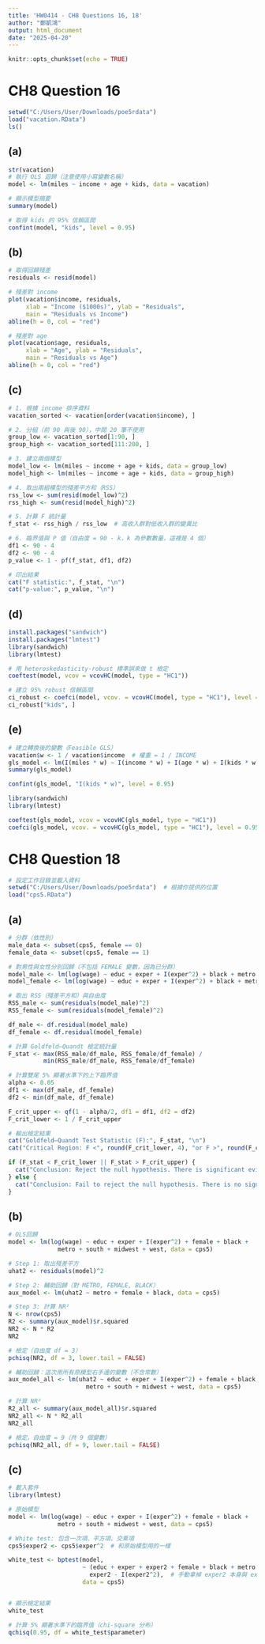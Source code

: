 ---
title: 'HW0414 - CH8 Questions 16, 18'
author: "鄭凱鴻"
output: html_document
date: "2025-04-20"
---

```{r setup, include=FALSE}
knitr::opts_chunk$set(echo = TRUE)
```

# **CH8 Question 16**


```{r}
setwd("C:/Users/User/Downloads/poe5rdata")
load("vacation.RData")
ls()
```
## **(a) **

```{r}
str(vacation)
# 執行 OLS 迴歸（注意使用小寫變數名稱）
model <- lm(miles ~ income + age + kids, data = vacation)

# 顯示模型摘要
summary(model)

# 取得 kids 的 95% 信賴區間
confint(model, "kids", level = 0.95)
```

## **(b) **

```{r}
# 取得回歸殘差
residuals <- resid(model)

# 殘差對 income
plot(vacation$income, residuals,
     xlab = "Income ($1000s)", ylab = "Residuals",
     main = "Residuals vs Income")
abline(h = 0, col = "red")

# 殘差對 age
plot(vacation$age, residuals,
     xlab = "Age", ylab = "Residuals",
     main = "Residuals vs Age")
abline(h = 0, col = "red")
```

## **(c) **

```{r}
# 1. 根據 income 排序資料
vacation_sorted <- vacation[order(vacation$income), ]

# 2. 分組（前 90 與後 90），中間 20 筆不使用
group_low <- vacation_sorted[1:90, ]
group_high <- vacation_sorted[111:200, ]

# 3. 建立兩個模型
model_low <- lm(miles ~ income + age + kids, data = group_low)
model_high <- lm(miles ~ income + age + kids, data = group_high)

# 4. 取出兩組模型的殘差平方和（RSS）
rss_low <- sum(resid(model_low)^2)
rss_high <- sum(resid(model_high)^2)

# 5. 計算 F 統計量
f_stat <- rss_high / rss_low  # 高收入群對低收入群的變異比

# 6. 臨界值與 P 值（自由度 = 90 - k，k 為參數數量，這裡是 4 個）
df1 <- 90 - 4
df2 <- 90 - 4
p_value <- 1 - pf(f_stat, df1, df2)

# 印出結果
cat("F statistic:", f_stat, "\n")
cat("p-value:", p_value, "\n")
```

## **(d) **

```{r}
install.packages("sandwich")
install.packages("lmtest")
library(sandwich)
library(lmtest)

# 用 heteroskedasticity-robust 標準誤來做 t 檢定
coeftest(model, vcov = vcovHC(model, type = "HC1"))

# 建立 95% robust 信賴區間
ci_robust <- coefci(model, vcov. = vcovHC(model, type = "HC1"), level = 0.95)
ci_robust["kids", ]
```

## **(e) **

```{r}
# 建立轉換後的變數（Feasible GLS）
vacation$w <- 1 / vacation$income  # 權重 = 1 / INCOME
gls_model <- lm(I(miles * w) ~ I(income * w) + I(age * w) + I(kids * w), data = vacation)
summary(gls_model)

confint(gls_model, "I(kids * w)", level = 0.95)

library(sandwich)
library(lmtest)

coeftest(gls_model, vcov = vcovHC(gls_model, type = "HC1"))
coefci(gls_model, vcov. = vcovHC(gls_model, type = "HC1"), level = 0.95)["I(kids * w)", ]
```

# **CH8 Question 18**

```{r}
# 設定工作目錄並載入資料
setwd("C:/Users/User/Downloads/poe5rdata")  # 根據你提供的位置
load("cps5.RData")
```

## **(a) **

```{r}
# 分群（依性別）
male_data <- subset(cps5, female == 0)
female_data <- subset(cps5, female == 1)

# 對男性與女性分別回歸（不包括 FEMALE 變數，因為已分群）
model_male <- lm(log(wage) ~ educ + exper + I(exper^2) + black + metro + south + midwest + west, data = male_data)
model_female <- lm(log(wage) ~ educ + exper + I(exper^2) + black + metro + south + midwest + west, data = female_data)

# 取出 RSS（殘差平方和）與自由度
RSS_male <- sum(residuals(model_male)^2)
RSS_female <- sum(residuals(model_female)^2)

df_male <- df.residual(model_male)
df_female <- df.residual(model_female)

# 計算 Goldfeld–Quandt 檢定統計量
F_stat <- max(RSS_male/df_male, RSS_female/df_female) / 
          min(RSS_male/df_male, RSS_female/df_female)

# 計算雙尾 5% 顯著水準下的上下臨界值
alpha <- 0.05
df1 <- max(df_male, df_female)
df2 <- min(df_male, df_female)

F_crit_upper <- qf(1 - alpha/2, df1 = df1, df2 = df2)
F_crit_lower <- 1 / F_crit_upper

# 輸出檢定結果
cat("Goldfeld–Quandt Test Statistic (F):", F_stat, "\n")
cat("Critical Region: F <", round(F_crit_lower, 4), "or F >", round(F_crit_upper, 4), "\n")

if (F_stat < F_crit_lower || F_stat > F_crit_upper) {
  cat("Conclusion: Reject the null hypothesis. There is significant evidence of heteroskedasticity between males and females.\n")
} else {
  cat("Conclusion: Fail to reject the null hypothesis. There is no significant evidence of heteroskedasticity between males and females.\n")
}
```
## **(b) **

```{r}
# OLS回歸
model <- lm(log(wage) ~ educ + exper + I(exper^2) + female + black +
              metro + south + midwest + west, data = cps5)

# Step 1: 取出殘差平方
uhat2 <- residuals(model)^2

# Step 2: 輔助回歸（對 METRO, FEMALE, BLACK）
aux_model <- lm(uhat2 ~ metro + female + black, data = cps5)

# Step 3: 計算 NR²
N <- nrow(cps5)
R2 <- summary(aux_model)$r.squared
NR2 <- N * R2
NR2

# 檢定（自由度 df = 3）
pchisq(NR2, df = 3, lower.tail = FALSE)

# 輔助回歸：這次用所有原模型右手邊的變數（不含常數）
aux_model_all <- lm(uhat2 ~ educ + exper + I(exper^2) + female + black +
                      metro + south + midwest + west, data = cps5)

# 計算 NR²
R2_all <- summary(aux_model_all)$r.squared
NR2_all <- N * R2_all
NR2_all

# 檢定，自由度 = 9（共 9 個變數）
pchisq(NR2_all, df = 9, lower.tail = FALSE)
```

## **(c) **

```{r}
# 載入套件
library(lmtest)

# 原始模型
model <- lm(log(wage) ~ educ + exper + I(exper^2) + female + black +
              metro + south + midwest + west, data = cps5)

# White test: 包含一次項、平方項、交乘項
cps5$exper2 <- cps5$exper^2  # 和原始模型用的一樣

white_test <- bptest(model,
                     ~ (educ + exper + exper2 + female + black + metro + south + midwest + west)^2 -
                       exper2 - I(exper2^2),  # 手動拿掉 exper2 本身與 exper2 的平方
                     data = cps5)


# 顯示檢定結果
white_test

# 計算 5% 顯著水準下的臨界值（chi-square 分布）
qchisq(0.95, df = white_test$parameter)
```
